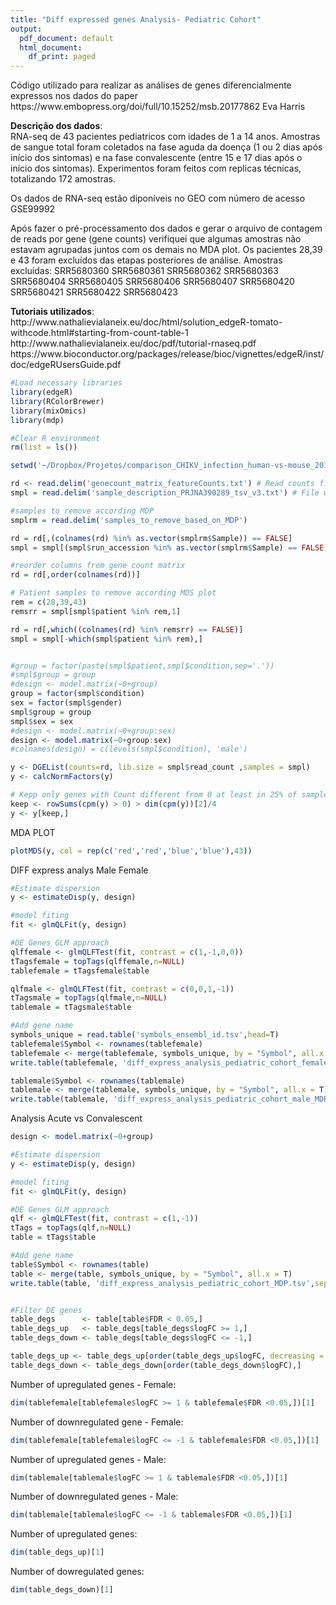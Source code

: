 ```yaml
---
title: "Diff expressed genes Analysis- Pediatric Cohort"
output:
  pdf_document: default
  html_document:
    df_print: paged
---
```

Código utilizado para realizar as análises de genes diferencialmente expressos nos dados do paper https://www.embopress.org/doi/full/10.15252/msb.20177862 Eva Harris

**Descrição dos dados**:  
RNA-seq de 43 pacientes pediatricos com idades de 1 a 14 anos. Amostras de sangue total foram coletados na fase aguda da doença (1 ou 2 dias após início dos sintomas) e na fase convalescente (entre 15 e 17 dias após o início dos sintomas). Experimentos foram feitos com replicas técnicas, totalizando 172 amostras.

Os dados de RNA-seq estão diponíveis no GEO com número de acesso GSE99992

Após fazer o pré-processamento dos dados e gerar o arquivo de contagem de reads por gene (gene counts) verifiquei que algumas amostras não estavam agrupadas juntos com os demais no MDA plot. Os pacientes 28,39 e 43 foram excluídos das etapas posteriores de análise. 
Amostras excluídas:
SRR5680360
SRR5680361
SRR5680362
SRR5680363
SRR5680404
SRR5680405
SRR5680406 
SRR5680407
SRR5680420
SRR5680421
SRR5680422
SRR5680423

**Tutoriais utilizados**:
http://www.nathalievialaneix.eu/doc/html/solution_edgeR-tomato-withcode.html#starting-from-count-table-1
http://www.nathalievialaneix.eu/doc/pdf/tutorial-rnaseq.pdf
https://www.bioconductor.org/packages/release/bioc/vignettes/edgeR/inst/doc/edgeRUsersGuide.pdf

```r
#Load necessary libraries
library(edgeR)
library(RColorBrewer)
library(mixOmics)
library(mdp)

```


```r
#Clear R environment
rm(list = ls())

setwd('~/Dropbox/Projetos/comparison_CHIKV_infection_human-vs-mouse_2019-08-15/diff_expression_pediatric_cohort')

rd <- read.delim('genecount_matrix_featureCounts.txt') # Read counts file from featureCounts
smpl = read.delim('sample_description_PRJNA390289_tsv_v3.txt') # File with sample information (groups, lib.size)

#samples to remove according MDP
smplrm = read.delim('samples_to_remove_based_on_MDP')

rd = rd[,(colnames(rd) %in% as.vector(smplrm$Sample)) == FALSE]
smpl = smpl[(smpl$run_accession %in% as.vector(smplrm$Sample) == FALSE), ]

#reorder columns from gene count matrix
rd = rd[,order(colnames(rd))]

# Patient samples to remove according MDS plot
rem = c(28,39,43)
remsrr = smpl[smpl$patient %in% rem,1]

rd = rd[,which((colnames(rd) %in% remsrr) == FALSE)]
smpl = smpl[-which(smpl$patient %in% rem),]


#group = factor(paste(smpl$patient,smpl$condition,sep='.'))
#smpl$group = group
#design <- model.matrix(~0+group)
group = factor(smpl$condition)
sex = factor(smpl$gender)
smpl$group = group
smpl$sex = sex
#design <- model.matrix(~0+group:sex)
design <- model.matrix(~0+group:sex)
#colnames(design) = c(levels(smpl$condition), 'male')

y <- DGEList(counts=rd, lib.size = smpl$read_count ,samples = smpl)
y <- calcNormFactors(y)

# Kepp only genes with Count different from 0 at least in 25% of samples
keep <- rowSums(cpm(y) > 0) > dim(cpm(y))[2]/4
y <- y[keep,]

```

MDA PLOT
```r
plotMDS(y, col = rep(c('red','red','blue','blue'),43))
```

DIFF express analys Male Female
```r
#Estimate dispersion
y <- estimateDisp(y, design)

#model fiting
fit <- glmQLFit(y, design)

#DE Genes GLM approach 
qlffemale <- glmQLFTest(fit, contrast = c(1,-1,0,0))
tTagsfemale = topTags(qlffemale,n=NULL)
tablefemale = tTagsfemale$table

qlfmale <- glmQLFTest(fit, contrast = c(0,0,1,-1))
tTagsmale = topTags(qlfmale,n=NULL)
tablemale = tTagsmale$table

#Add gene name
symbols_unique = read.table('symbols_ensembl_id.tsv',head=T)
tablefemale$Symbol <- rownames(tablefemale)
tablefemale <- merge(tablefemale, symbols_unique, by = "Symbol", all.x = T)
write.table(tablefemale, 'diff_express_analysis_pediatric_cohort_female_MDP.tsv',sep='\t',quote=F,row.names=F)

tablemale$Symbol <- rownames(tablemale)
tablemale <- merge(tablemale, symbols_unique, by = "Symbol", all.x = T)
write.table(tablemale, 'diff_express_analysis_pediatric_cohort_male_MDP.tsv',sep='\t',quote=F, row.names=F)

```


Analysis Acute vs Convalescent
```r
design <- model.matrix(~0+group)

#Estimate dispersion
y <- estimateDisp(y, design)

#model fiting
fit <- glmQLFit(y, design)

#DE Genes GLM approach 
qlf <- glmQLFTest(fit, contrast = c(1,-1))
tTags = topTags(qlf,n=NULL)
table = tTags$table

#Add gene name
table$Symbol <- rownames(table)
table <- merge(table, symbols_unique, by = "Symbol", all.x = T)
write.table(table, 'diff_express_analysis_pediatric_cohort_MDP.tsv',sep='\t',quote=F)


#Filter DE genes
table_degs      <- table[table$FDR < 0.05,]
table_degs_up   <- table_degs[table_degs$logFC >= 1,]
table_degs_down <- table_degs[table_degs$logFC <= -1,]

table_degs_up <- table_degs_up[order(table_degs_up$logFC, decreasing = T),]
table_degs_down <- table_degs_down[order(table_degs_down$logFC),]

```


Number of upregulated genes - Female:
```r
dim(tablefemale[tablefemale$logFC >= 1 & tablefemale$FDR <0.05,])[1]
```

Number of downregulated gene  - Female:
```r
dim(tablefemale[tablefemale$logFC <= -1 & tablefemale$FDR <0.05,])[1]
```

Number of upregulated genes - Male:
```r
dim(tablemale[tablemale$logFC >= 1 & tablemale$FDR <0.05,])[1]
```

Number of downregulated genes -  Male:
```r
dim(tablemale[tablemale$logFC <= -1 & tablemale$FDR <0.05,])[1]
```


Number of upregulated genes:
```r
dim(table_degs_up)[1]
```



Number of dowregulated genes:
```r
dim(table_degs_down)[1]
```



